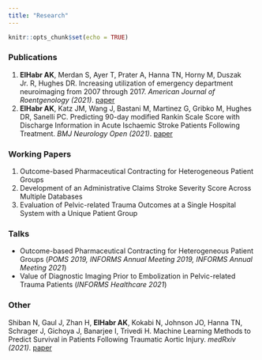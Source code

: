 ```yaml
---
title: "Research"
---
```


```r
knitr::opts_chunk$set(echo = TRUE)
```

### Publications

1. **ElHabr AK**, Merdan S, Ayer T, Prater A, Hanna TN, Horny M, Duszak Jr. R, Hughes DR. Increasing utilization of emergency department neuroimaging from 2007 through 2017. *American Journal of Roentgenology (2021)*. [paper](https://www.ajronline.org/doi/abs/10.2214/AJR.21.25864)
2. **ElHabr AK**, Katz JM, Wang J, Bastani M, Martinez G, Gribko M, Hughes DR, Sanelli PC. Predicting 90-day modified Rankin Scale Score with Discharge Information in Acute Ischaemic Stroke Patients Following Treatment. *BMJ Neurology Open (2021)*. [paper](https://neurologyopen.bmj.com/content/3/1/e000177)

### Working Papers

1. Outcome-based Pharmaceutical Contracting for Heterogeneous Patient Groups
2. Development of an Administrative Claims Stroke Severity Score Across Multiple Databases
3. Evaluation of Pelvic-related Trauma Outcomes at a Single Hospital System with a Unique Patient Group 

### Talks

- Outcome-based Pharmaceutical Contracting for Heterogeneous Patient Groups (*POMS 2019, INFORMS Annual Meeting 2019, INFORMS Annual Meeting 2021*)
- Value of Diagnostic Imaging Prior to Embolization in Pelvic-related Trauma Patients (*INFORMS Healthcare 2021*)

### Other

Shiban N, Gaul J, Zhan H, **ElHabr AK**, Kokabi N, Johnson JO, Hanna TN, Schrager J, Gichoya J, Banarjee I, Trivedi H. Machine Learning Methods to Predict Survival in Patients Following Traumatic Aortic Injury. *medRxiv (2021)*. [paper](https://www.medrxiv.org/content/10.1101/2021.07.28.21261166v1)
